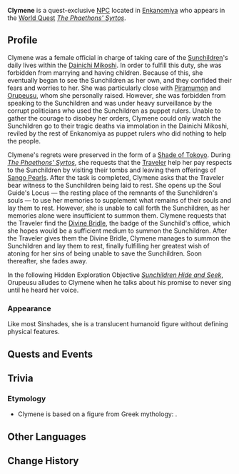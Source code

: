 {{Character Infobox
|type             = Quest NPC
|type2            = Deceased Characters
|image            = NPC Clymene.png
|region           = Inazuma
|affiliation      = Enkanomiya
|affiliation2     = Shades of Tokoyo
}}
'''Clymene''' is a quest-exclusive [[NPC]] located in [[Enkanomiya]] who appears in the [[World Quest]] ''[[The Phaethons' Syrtos]]''.

==Profile==
Clymene was a female official in charge of taking care of the [[Sunchildren]]'s daily lives within the [[Dainichi Mikoshi]]. In order to fulfill this duty, she was forbidden from marrying and having children. Because of this, she eventually began to see the Sunchildren as her own, and they confided their fears and worries to her. She was particularly close with [[Piramumon]] and [[Orupeusu]], whom she personally raised. However, she was forbidden from speaking to the Sunchildren and was under heavy surveillance by the corrupt politicians who used the Sunchildren as puppet rulers. Unable to gather the courage to disobey her orders, Clymene could only watch the Sunchildren go to their tragic deaths via immolation in the Dainichi Mikoshi, reviled by the rest of Enkanomiya as puppet rulers who did nothing to help the people.

Clymene's regrets were preserved in the form of a [[Shades of Tokoyo|Shade of Tokoyo]]. During ''[[The Phaethons' Syrtos]]'', she requests that the [[Traveler]] help her pay respects to the Sunchildren by visiting their tombs and leaving them offerings of [[Sango Pearl]]s. After the task is completed, Clymene asks that the Traveler bear witness to the Sunchildren being laid to rest. She opens up the Soul Guide's Locus &mdash; the resting place of the remnants of the Sunchildren's souls &mdash; to use her memories to supplement what remains of their souls and lay them to rest. However, she is unable to call forth the Sunchildren, as her memories alone were insufficient to summon them. Clymene requests that the Traveler find the [[Divine Bridle]], the badge of the Sunchild's office, which she hopes would be a sufficient medium to summon the Sunchildren. After the Traveler gives them the Divine Bridle, Clymene manages to summon the Sunchildren and lay them to rest, finally fulfilling her greatest wish of atoning for her sins of being unable to save the Sunchildren. Soon thereafter, she fades away.

In the following Hidden Exploration Objective ''[[Sunchildren Hide and Seek]]'', Orupeusu alludes to Clymene when he talks about his promise to never sing until he heard her voice.

===Appearance===
Like most Sinshades, she is a translucent humanoid figure without defining physical features.

==Quests and Events==
{{Quests and Events}}

==Trivia==
===Etymology===
* Clymene is based on a figure from Greek mythology: {{w|Clymene (mother of Phaethon)|Clymene, the mother of Phaethon}}.

==Other Languages==
{{Other Languages
|default_hidden = 1
|en      = Clymene
|zhs     = 久利由卖
|zhs_rm  = Jiǔlìyóumài
|zht     = 久利由賣
|zht_rm  = Jiǔlìyóumài
|ja      = 久利由売
|ja_rm   = Kuriyume{{Assumed}}
|ko      = 클리메네
|ko_rm   = Keullimene
|es      = Clímene
|fr      = Clymene
|ru      = Климена
|th      = Clymene
|vi      = Clymene
|de      = Clymene
|id      = Clymene
|pt      = Clymene
|tr      = Clymene
|it      = Clymene
}}

==Change History==
{{Change History|2.4}}